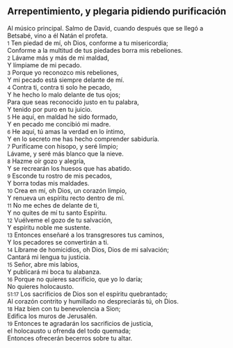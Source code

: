 == Arrepentimiento, y plegaria pidiendo purificación ==

Al músico principal. Salmo de David, cuando después que se llegó a Betsabé, vino a él Natán el profeta.<br>
{{anchor|1}} <small>1</small> Ten piedad de mí, oh Dios, conforme a tu misericordia;<br>
Conforme a la multitud de tus piedades borra mis rebeliones.<br>
{{anchor|2}} <small>2</small> Lávame más y más de mi maldad,<br>
Y límpiame de mi pecado.<br>
{{anchor|3}} <small>3</small> Porque yo reconozco mis rebeliones,<br>
Y mi pecado está siempre delante de mí.<br>
{{anchor|4}} <small>4</small> Contra ti, contra ti solo he pecado,<br>
Y he hecho lo malo delante de tus ojos;<br>
Para que seas reconocido justo en tu palabra,<br>
Y tenido por puro en tu juicio.<br>
{{anchor|5}} <small>5</small> He aquí, en maldad he sido formado,<br>
Y en pecado me concibió mi madre.<br>
{{anchor|6}} <small>6</small> He aquí, tú amas la verdad en lo íntimo,<br>
Y en lo secreto me has hecho comprender sabiduría.<br>
{{anchor|7}} <small>7</small> Purifícame con hisopo, y seré limpio;<br>
Lávame, y seré más blanco que la nieve.<br>
{{anchor|8}} <small>8</small> Hazme oír gozo y alegría,<br>
Y se recrearán los huesos que has abatido.<br>
{{anchor|9}} <small>9</small> Esconde tu rostro de mis pecados,<br>
Y borra todas mis maldades.<br>
{{anchor|10}} <small>10</small> Crea en mí, oh Dios, un corazón limpio,<br>
Y renueva un espíritu recto dentro de mí.<br>
{{anchor|11}} <small>11</small> No me eches de delante de ti,<br>
Y no quites de mí tu santo Espíritu.<br>
{{anchor|12}} <small>12</small> Vuélveme el gozo de tu salvación,<br>
Y espíritu noble me sustente.<br>
{{anchor|13}} <small>13</small> Entonces enseñaré a los transgresores tus caminos,<br>
Y los pecadores se convertirán a ti.<br>
{{anchor|14}} <small>14</small> Líbrame de homicidios, oh Dios, Dios de mi salvación;<br>
Cantará mi lengua tu justicia.<br>
{{anchor|15}} <small>15</small> Señor, abre mis labios,<br>
Y publicará mi boca tu alabanza.<br>
{{anchor|16}} <small>16</small> Porque no quieres sacrificio, que yo lo daría;<br>
No quieres holocausto.<br>
{{anchor|51:17}} <small>51:17</small> Los sacrificios de Dios son el espíritu quebrantado;<br>
Al corazón contrito y humillado no despreciarás tú, oh Dios.<br>
{{anchor|18}} <small>18</small> Haz bien con tu benevolencia a Sion;<br>
Edifica los muros de Jerusalén.<br>
{{anchor|19}} <small>19</small> Entonces te agradarán los sacrificios de justicia,<br>
el holocausto u ofrenda del todo quemada;<br>
Entonces ofrecerán becerros sobre tu altar.<br>
